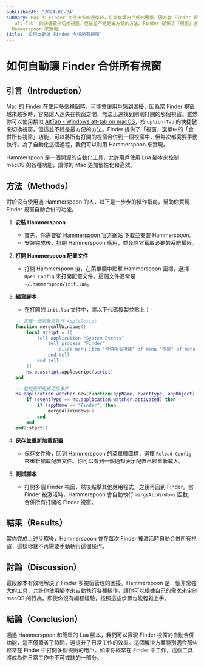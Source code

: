 ```yaml
---
publishedAt: '2024-08-24'
summary: Mac 的 Finder 在使用多個視窗時，可能會讓用戶感到困擾，因為當 Finder 視窗越來越多時，容易讓人迷失在視窗之間，無法迅速找到剛剛打開的那個視窗。雖然你可以使用類似
  `alt-Tab` 的快捷鍵來切換視窗，但這並不總是最方便的方法。Finder 提供了「視窗」選單中的「合併所有視窗」功能，可以將所有打開的視窗合併到一個視窗中，但每次都需要手動執行。為了自動化這個過程，我們可以利用
  Hammerspoon 來實現。
title: '如何自動讓 Finder 合併所有視窗'
---
```


# 如何自動讓 Finder 合併所有視窗

## 引言（Introduction）

Mac 的 Finder 在使用多個視窗時，可能會讓用戶感到困擾，因為當 Finder 視窗越來越多時，容易讓人迷失在視窗之間，無法迅速找到剛剛打開的那個視窗。雖然你可以使用類似 [AltTab - Windows alt-tab on macOS](https://alt-tab-macos.netlify.app/)，按 `option-Tab` 的快捷鍵來切換視窗，但這並不總是最方便的方法。Finder 提供了「視窗」選單中的「合併所有視窗」功能，可以將所有打開的視窗合併到一個視窗中，但每次都需要手動執行。為了自動化這個過程，我們可以利用 Hammerspoon 來實現。

Hammerspoon 是一個開源的自動化工具，允許用戶使用 Lua 腳本來控制 macOS 的各種功能，讓你的 Mac 更加個性化和高效。

## 方法（Methods）

對於沒有使用過 Hammerspoon 的人，以下是一步步的操作指南，幫助你實現 Finder 視窗自動合併的功能。

1. **安裝 Hammerspoon**

   - 首先，你需要從 [Hammerspoon 官方網站](https://www.hammerspoon.org) 下載並安裝 Hammerspoon。
   - 安裝完成後，打開 Hammerspoon 應用，並允許它獲取必要的系統權限。

2. **打開 Hammerspoon 配置文件**

   - 打開 Hammerspoon 後，在菜單欄中點擊 Hammerspoon 圖標，選擇 `Open Config` 來打開配置文件。這個文件通常是 `~/.hammerspoon/init.lua`。

3. **編寫腳本**

   - 在打開的 `init.lua` 文件中，將以下代碼複製並貼上：

   ```lua
   -- 定義一個函數來執行 AppleScript
   function mergeAllWindows()
       local script = [[
           tell application "System Events"
               tell process "Finder"
                   click menu item "合併所有視窗" of menu "視窗" of menu bar 1
               end tell
           end tell
       ]]
       hs.osascript.applescript(script)
   end

   -- 監控應用程式切換事件
   hs.application.watcher.new(function(appName, eventType, appObject)
       if (eventType == hs.application.watcher.activated) then
           if (appName == "Finder") then
               mergeAllWindows()
           end
       end
   end):start()
   ```

4. **保存並重新加載配置**

   - 保存文件後，回到 Hammerspoon 的菜單欄圖標，選擇 `Reload Config` 來重新加載配置文件。你可以看到一個通知表示配置已經重新載入。

5. **測試腳本**
   - 打開多個 Finder 視窗，然後點擊其他應用程式，之後再回到 Finder。當 Finder 被激活時，Hammerspoon 會自動執行 `mergeAllWindows` 函數，合併所有打開的 Finder 視窗。

## 結果（Results）

當你完成上述步驟後，Hammerspoon 會在每次 Finder 被激活時自動合併所有視窗，這樣你就不再需要手動執行這個操作。

## 討論（Discussion）

這段腳本有效地解決了 Finder 多視窗管理的困擾。Hammerspoon 是一個非常強大的工具，允許你使用腳本來自動執行各種操作，讓你可以根據自己的需求來定制 macOS 的行為。即使你沒有編程經驗，按照這些步驟也能輕鬆上手。

## 結論（Conclusion）

通過 Hammerspoon 和簡單的 Lua 腳本，我們可以實現 Finder 視窗的自動合併功能，這不僅節省了時間，還提升了日常工作的效率。這個解決方案特別適合那些經常在 Finder 中打開多個視窗的用戶。如果你經常在 Finder 中工作，這個工具將成為你日常工作中不可或缺的一部分。
